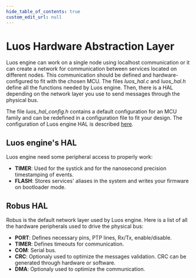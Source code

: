```yaml
---
hide_table_of_contents: true
custom_edit_url: null
---
```


# Luos Hardware Abstraction Layer

Luos engine can work on a single node using localhost communication or it can create a network for communication between services located on different nodes. This communication should be defined and hardware-configured to fit with the chosen MCU. The files _luos_hal.c_ and _luos_hal.h_ define all the functions needed by Luos engine. Then, there is a HAL depending on the network layer you use to send messages through the physical bus.

The file _luos_hal_config.h_ contains a default configuration for an MCU family and can be redefined in a configuration file to fit your design. The configuration of Luos engine HAL is described [here](../../hardware-consideration/mcu).

## Luos engine's HAL

Luos engine need some peripheral access to properly work:

- **TIMER**: Used for the systick and for the nanosecond precision timestamping of events.
- **FLASH**: Stores services' aliases in the system and writes your firmware on bootloader mode.

## Robus HAL

Robus is the default network layer used by Luos engine. Here is a list of all the hardware peripherals used to drive the physical bus:

- **PORT**: Defines necessary pins, PTP lines, Rx/Tx, enable/disable.
- **TIMER**: Defines timeouts for communication.
- **COM**: Serial bus.
- **CRC**: Optionaly used to optimize the messages validation. CRC can be generated through hardware or software.
- **DMA**: Optionaly used to optimize the communication.
